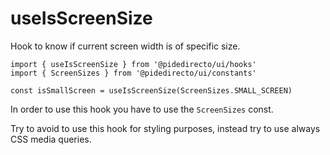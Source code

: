 

<Meta title="hooks/useIsScreenSize" />

# useIsScreenSize

Hook to know if current screen width is of specific size.

```tsx
import { useIsScreenSize } from '@pidedirecto/ui/hooks'
import { ScreenSizes } from '@pidedirecto/ui/constants'

const isSmallScreen = useIsScreenSize(ScreenSizes.SMALL_SCREEN)
```

In order to use this hook you have to use the `ScreenSizes` const.

Try to avoid to use this hook for styling purposes, instead try to use always CSS media queries.


